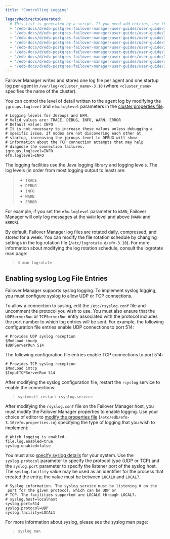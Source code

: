 ```yaml
---
title: "Controlling Logging"

legacyRedirectsGenerated:
  # This list is generated by a script. If you need add entries, use the `legacyRedirects` key.
  - "/edb-docs/d/edb-postgres-failover-manager/user-guides/user-guide/3.6/controlling_logging.html"
  - "/edb-docs/d/edb-postgres-failover-manager/user-guides/user-guide/3.7/controlling_logging.html"
  - "/edb-docs/d/edb-postgres-failover-manager/user-guides/user-guide/3.8/controlling_logging.html"
  - "/edb-docs/d/edb-postgres-failover-manager/user-guides/user-guide/3.9/controlling_logging.html"
  - "/edb-docs/d/edb-postgres-failover-manager/user-guides/user-guide/3.10/controlling_logging.html"
  - "/edb-docs/d/edb-postgres-failover-manager/user-guides/user-guide/3.5/EDB_Failover_Manager_Guide_v3.5.1.28.html"
  - "/edb-docs/d/edb-postgres-failover-manager/user-guides/user-guide/3.5/EDB_Failover_Manager_Guide_v3.5.1.27.html"
  - "/edb-docs/d/edb-postgres-failover-manager/user-guides/user-guide/3.5/EDB_Failover_Manager_Guide.1.27.html"
  - "/edb-docs/d/edb-postgres-failover-manager/user-guides/user-guide/3.5/EDB_Failover_Manager_Guide.1.28.html"
---
```


<div id="controlling_logging" class="registered_link"></div>

Failover Manager writes and stores one log file per agent and one startup log per agent in `/var/log/<cluster_name>-3.10` (where `<cluster_name>` specifies the name of the cluster).

You can control the level of detail written to the agent log by modifying the `jgroups.loglevel` and `efm.loglevel` parameters in the [cluster properties file](04_configuring_efm/01_cluster_properties/#loglevel):

```text
# Logging levels for JGroups and EFM.
# Valid values are: TRACE, DEBUG, INFO, WARN, ERROR
# Default value: INFO
# It is not necessary to increase these values unless debugging a
# specific issue. If nodes are not discovering each other at
# startup, increasing the jgroups level to DEBUG will show
# information about the TCP connection attempts that may help
# diagnose the connection failures.
jgroups.loglevel=INFO
efm.loglevel=INFO
```

The logging facilities use the Java logging library and logging levels. The log levels (in order from most logging output to least) are:

> -   `TRACE`
> -   `DEBUG`
> -   `INFO`
> -   `WARN`
> -   `ERROR`

For example, if you set the `efm.loglevel` parameter to `WARN`, Failover Manager will only log messages at the `WARN` level and above (`WARN` and `ERROR`).

By default, Failover Manager log files are rotated daily, compressed, and stored for a week. You can modify the file rotation schedule by changing settings in the log rotation file (`/etc/logrotate.d/efm-3.10`). For more information about modifying the log rotation schedule, consult the logrotate man page:

> `$ man logrotate`

<div id="enabling_syslog" class="registered_link"></div>

## Enabling syslog Log File Entries

Failover Manager supports syslog logging. To implement syslog logging, you must configure syslog to allow UDP or TCP connections.

To allow a connection to syslog, edit the `/etc/rsyslog.conf` file and uncomment the protocol you wish to use. You must also ensure that the `UDPServerRun` or `TCPServerRun` entry associated with the protocol includes the port number to which log entries will be sent. For example, the following configuration file entries enable UDP connections to port 514:

```text
# Provides UDP syslog reception
$ModLoad imudp
$UDPServerRun 514
```

The following configuration file entries enable TCP connections to port 514:

```text
# Provides TCP syslog reception
$ModLoad imtcp
$InputTCPServerRun 514
```

After modifying the syslog configuration file, restart the `rsyslog` service to enable the connections:

> `systemctl restart rsyslog.service`

After modifying the `rsyslog.conf` file on the Failover Manager host, you must modify the Failover Manager properties to enable logging. Use your choice of editor to [modify the properties file](04_configuring_efm/01_cluster_properties/#logtype_enabled) (`/etc/edb/efm-3.10/efm.properties.in`) specifying the type of logging that you wish to implement:

```text
# Which logging is enabled.
file.log.enabled=true
syslog.enabled=false
```

You must also [specify syslog details](04_configuring_efm/01_cluster_properties/#syslog_logging) for your system. Use the `syslog.protocol` parameter to specify the protocol type (UDP or TCP) and the `syslog.port` parameter to specify the listener port of the syslog host. The `syslog.facility` value may be used as an identifier for the process that created the entry; the value must be between `LOCAL0` and `LOCAL7`.

```text
# Syslog information. The syslog service must be listening # on the
 port for the given protocol, which can be UDP or
# TCP. The facilities supported are LOCAL0 through LOCAL7.
# syslog.host=localhost
syslog.port=514
syslog.protocol=UDP
syslog.facility=LOCAL1
```

For more information about syslog, please see the syslog man page:

> `syslog man`
